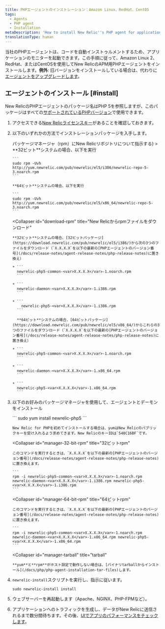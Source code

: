 ```yaml
---
title: PHPエージェントのインストレーション：Amazon Linux、RedHat、CentOS
tags:
  - Agents
  - PHP agent
  - Installation
metaDescription: 'How to install New Relic''s PHP agent for application performance monitoring with Amazon Linux 2, RedHat, or CentOS.'
translationType: human
---
```


当社のPHPエージェントは、コードを自動インストゥルメントするため、アプリケーションのモニターを起動できます。この手順に従って、Amazon Linux 2、RedHat、またはCentOSを使用してNew RelicのAPM用PHPエージェントをインストールします。**例外**: 旧バージョンをインストールしている場合は、代わりに[エージェントをアップグレードします](/docs/agents/php-agent/installation/upgrading-php-agent)。

## エージェントのインストール [#install]

New RelicのPHPエージェントのパッケージ名はPHP 5を参照しますが、このパッケージはすべての[サポートされているPHPバージョン](/docs/agents/php-agent/getting-started/php-agent-compatibility-requirements#php-release)で使用できます。

1. アクセスできる[New Relicライセンスキー](/docs/agents/php-agent/getting-started/php-agent-compatibility-requirements#license_key)があることを確認しておきます。

2. 以下のいずれかの方法でインストレーションパッケージを入手します。

   <CollapserGroup>
     <Collapser
       id="tell-rpm"
       title={<>パッケージマネージャ（<InlineCode>rpm</InlineCode>）にNew Relicリポジトリについて指示する</>}
     >
       **32ビット**システムの場合、以下を実行

       ```
       sudo rpm -Uvh http://yum.newrelic.com/pub/newrelic/el5/i386/newrelic-repo-5-3.noarch.rpm
       ```

       **64ビット**システムの場合、以下を実行

       ```
       sudo rpm -Uvh http://yum.newrelic.com/pub/newrelic/el5/x86_64/newrelic-repo-5-3.noarch.rpm
       ```
     </Collapser>

     <Collapser
       id="download-rpm"
       title="New Relicからrpmファイルをダウンロード"
     >
       **32ビット**システムの場合、[32ビットパッケージ](https://download.newrelic.com/pub/newrelic/el5/i386/)から次の3つのファイルをダウンロード（`X.X.X.X`を以下の最新の[PHPエージェントのバージョン番号](/docs/release-notes/agent-release-notes/php-release-notes)に置き換え）

       * ```
         newrelic-php5-common-<var>X.X.X.X</var>-1.noarch.rpm
         ```

       * ```
         newrelic-daemon-<var>X.X.X.X</var>-1.i386.rpm
         ```

       * ```
           newrelic-php5-<var>X.X.X.X</var>-1.i386.rpm
         ```

         **64ビット**システムの場合、[64ビットパッケージ](https://download.newrelic.com/pub/newrelic/el5/x86_64/)からこれらの3つのファイルをダウンロード（`X.X.X.X`を以下の最新の[PHPエージェントのバージョン番号](/docs/release-notes/agent-release-notes/php-release-notes)に置き換え）

       * ```
         newrelic-php5-common-<var>X.X.X.X</var>-1.noarch.rpm
         ```

       * ```
         newrelic-daemon-<var>X.X.X.X</var>-1.x86_64.rpm
         ```

       * ```
         newrelic-php5-<var>X.X.X.X</var>-1.x86_64.rpm
         ```
     </Collapser>
   </CollapserGroup>

3. 以下のお好みのパッケージマネージャを使用して、エージェントとデーモンをインストール

   <CollapserGroup>
     <Collapser
       id="manager-yum"
       title="yum"
     >
       ```
       sudo yum install newrelic-php5
       ```

       New Relic for PHPを初めてインストールする場合は、yumはNew Relicのパブリックキーを受け入れるよう求めてきます。New RelicのキーIDは`548C16BF`です。
     </Collapser>

     <Collapser
       id="manager-32-bit-rpm"
       title="32ビットrpm"
     >
       このコマンドを実行するときは、`X.X.X.X`を以下の最新の[PHPエージェントのバージョン番号](/docs/release-notes/agent-release-notes/php-release-notes)に置き換えます。

       ```
       rpm -i newrelic-php5-common-<var>X.X.X.X</var>-1.noarch.rpm newrelic-daemon-<var>X.X.X.X</var>-1.i386.rpm newrelic-php5-<var>X.X.X.X</var>-1.i386.rpm
       ```
     </Collapser>

     <Collapser
       id="manager-64-bit-rpm"
       title="64ビットrpm"
     >
       このコマンドを実行するときは、`X.X.X.X`を以下の最新の[PHPエージェントのバージョン番号](/docs/release-notes/agent-release-notes/php-release-notes)に置き換えます。

       ```
       rpm -i newrelic-php5-common-<var>X.X.X.X</var>-1.noarch.rpm newrelic-daemon-<var>X.X.X.X</var>-1.x86_64.rpm newrelic-php5-<var>X.X.X.X</var>-1.x86_64.rpm
       ```
     </Collapser>

     <Collapser
       id="manager-tarball"
       title="tarball"
     >
       **yum**と**rpm**がホスト設定で動作しない場合は、[バイナリtarballからインストール](/docs/php/php-agent-installation-tar-files)します。
     </Collapser>
   </CollapserGroup>

4. `newrelic-install`スクリプトを実行し、指示に従います。

   ```
   sudo newrelic-install install
   ```

5. ウェブサーバーを再起動します（Apache、NGINX、PHP-FPMなど）。

6. アプリケーションへのトラフィックを生成し、データがNew Relicに送信されるまで数分間待ちます。その後、[UIでアプリのパフォーマンスをチェックします](/docs/apm/applications-menu/monitoring/apm-overview-page)。